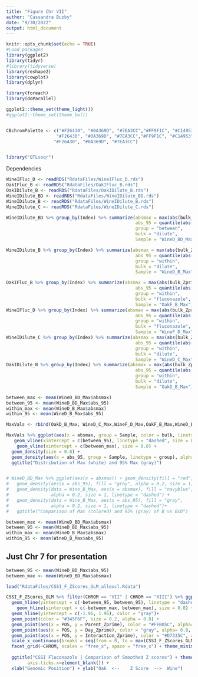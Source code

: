 ```yaml
---
title: "Figure Chr VII"
author: "Cassandra Buzby"
date: "9/30/2022"
output: html_document
---
```


```r
knitr::opts_chunk$set(echo = TRUE)
#Load packages
library(ggplot2)
library(tidyr)
#library(tidyverse)
library(reshape2)
library(cowplot)
library(dplyr)

library(foreach)
library(doParallel)

ggplot2::theme_set(theme_light())
#ggplot2::theme_set(theme_bw())


CBchromPalette <- c("#F26430", "#0A369D", "#7EA3CC","#FF9F1C", "#C14953","#92DCE5", "#8FC93A","#4C4C47", 
                   "#F26430", "#0A369D", "#7EA3CC","#FF9F1C", "#C14953","#92DCE5", "#8FC93A","#4C4C47",
                  "#F26430", "#0A369D", "#7EA3CC")


library("QTLseqr")

```

Dependencies

```r
WineIFluc_D <- readRDS("RdataFiles/WineIFluc_D.rds")
OakIFluc_B <- readRDS("RdataFiles/OakIFluc_B.rds")
OakIDilute_B <- readRDS("RdataFiles/OakIDilute_B.rds")
WineIDilute_BD <- readRDS("RdataFiles/WineIDilute_BD.rds")
WineIDilute_B <- readRDS("RdataFiles/WineIDilute_B.rds")
WineIDilute_C <- readRDS("RdataFiles/WineIDilute_C.rds")

WineIDilute_BD %>% group_by(Index) %>% summarize(absmax = max(abs(bulk_Zprime)),
                                                 abs_95 = quantile(abs(bulk_Zprime), 0.975),
                                                 group = "between",
                                                 bulk = "dilute",
                                                 Sample = "WineD_BD_Max")-> WineD_BD_Max

WineIDilute_B %>% group_by(Index) %>% summarize(absmax = max(abs(bulk_Zprime)),
                                                 abs_95 = quantile(abs(bulk_Zprime), 0.975),
                                                 group = "within",
                                                 bulk = "dilute",
                                                 Sample = "WineD_B_Max")-> WineD_B_Max

OakIFluc_B %>% group_by(Index) %>% summarize(absmax = max(abs(bulk_Zprime)),
                                                 abs_95 = quantile(abs(bulk_Zprime), 0.975),
                                                 group = "within",
                                                 bulk = "fluconazole",
                                                 Sample = "OakF_B_Max")-> OakF_B_Max
WineIFluc_D %>% group_by(Index) %>% summarize(absmax = max(abs(bulk_Zprime)),
                                                 abs_95 = quantile(abs(bulk_Zprime), 0.975),
                                                 group = "within",
                                                 bulk = "fluconazole",
                                                 Sample = "WineF_D_Max")-> WineF_D_Max
WineIDilute_C %>% group_by(Index) %>% summarize(absmax = max(abs(bulk_Zprime)),
                                                 abs_95 = quantile(abs(bulk_Zprime), 0.975),
                                                 group = "within",
                                                 bulk = "dilute",
                                                 Sample = "WineD_C_Max")-> WineD_C_Max
OakIDilute_B %>% group_by(Index) %>% summarize(absmax = max(abs(bulk_Zprime)),
                                                 abs_95 = quantile(abs(bulk_Zprime), 0.975),
                                                 group = "within",
                                                 bulk = "dilute",
                                                 Sample = "OakD_B_Max")-> OakD_B_Max

between_max <- mean(WineD_BD_Max$absmax)
between_95 <- mean(WineD_BD_Max$abs_95)
within_max <- mean(WineD_B_Max$absmax)
within_95 <- mean(WineD_B_Max$abs_95)

MaxVals <- rbind(OakD_B_Max, WineD_C_Max,WineF_D_Max,OakF_B_Max,WineD_B_Max,WineD_BD_Max)

MaxVals %>% ggplot(aes(x = absmax, group = Sample, color = bulk, linetype = group)) + 
   geom_vline(xintercept = c(between_95), linetype = "dashed", size = 0.8) +
    geom_vline(xintercept = c(between_max), size = 0.8) +
  geom_density(size = 0.8) +
  geom_density(aes(x = abs_95, group = Sample, linetype = group), alpha = 0.2, fill = "gray", size = 0.8) +
  ggtitle("Distribution of Max (white) and 95% Max (gray)")


# WineD_BD_Max %>% ggplot(aes(x = absmax)) + geom_density(fill = "red", alpha = 0.2, size = 1) + 
#   geom_density(aes(x = abs_95), fill = "gray", alpha = 0.2, size = 1) +
#   geom_density(data = Wine_B_Max, aes(x = absmax), fill = "navyblue", 
#                alpha = 0.2, size = 1, linetype = "dashed") +
#   geom_density(data = Wine_B_Max, aes(x = abs_95), fill = "gray", 
#                alpha = 0.2, size = 1, linetype = "dashed")+
#   ggtitle("Comparison of Max (colored) and 95% (gray) of B vs BxD")

between_max <- mean(WineD_BD_Max$absmax)
between_95 <- mean(WineD_BD_Max$abs_95)
within_max <- mean(WineD_B_Max$absmax)
within_95 <- mean(WineD_B_Max$abs_95)
```


## Just Chr 7 for presentation

```r
between_95 <- mean(WineD_BD_Max$abs_95)
between_max <- mean(WineD_BD_Max$absmax)

load("RdataFiles/CSSI_F_ZScores_GLM_allexcl.Rdata")

CSSI_F_ZScores_GLM %>% filter(CHROM == "VII" | CHROM == "XIII") %>% ggplot(aes(x = POS, y = Bulk_Zprime)) + 
  geom_hline(yintercept = c(-between_95, between_95), linetype = "dashed", size = 0.8) +
    geom_hline(yintercept = c(-between_max, between_max), size = 0.8) +
  geom_hline(yintercept = c(-1.96, 1.96), color = "gray")+
  geom_point(color = "#345F6F", size = 0.2, alpha = 0.8) + 
  geom_point(aes(x = POS, y = Parent_Zprime), color = "#FFB05C", alpha= 0.8, size = 0.2) +
  geom_point(aes(x = POS, y = Day_Zprime), color = "gray", alpha= 0.8, size = 0.2) +
  geom_point(aes(x = POS, y = Interaction_Zprime), color = "#D7335C", alpha= 0.8, size = 0.2) +
  scale_x_continuous(breaks = seq(from = 0, to = max(CSSI_F_ZScores_GLM$POS), by = 1e5), name = "Genomic Position") +
  facet_grid(~CHROM, scales = "free_x", space = "free_x") + theme_minimal() +
  
  ggtitle("CSSI Fluconazole | Comparison of Smoothed Z scores") + theme(legend.position = "none", axis.text.x=element_blank(),
        axis.ticks.x=element_blank()) + 
  xlab("Genomic Position") + ylab("Oak  <--    Z Score  -->  Wine")

```